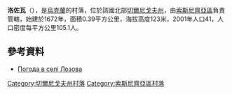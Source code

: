 {{coord|51|35|40|N|32|31|29|E|scale:100000|display=title}}

'''洛佐瓦'''（{{lang-uk|Лозова}}），是[[烏克蘭|烏克蘭]]的村落，位於該國北部[[切爾尼戈夫州|切爾尼戈夫州]]，由[[索斯尼齊亞區|索斯尼齊亞區]]負責管轄，始建於1672年，面積0.39平方公里，海拔高度123米，2001年人口41，人口密度每平方公里105.1人。

==參考資料==
* [http://weather.in.ua/ua/chernigovskaja/13752 Погода в селі Лозова] {{Wayback|url=http://weather.in.ua/ua/chernigovskaja/13752 |date=20111220115219 }}

[[Category:切爾尼戈夫州村落|Category:切爾尼戈夫州村落]]
[[Category:索斯尼齊亞區村落|Category:索斯尼齊亞區村落]]


{{Chernihiv-geo-stub}}